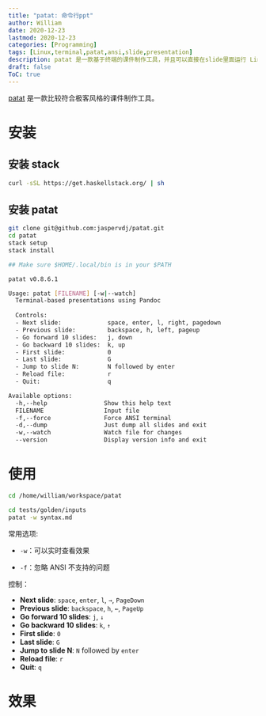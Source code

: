 ```yaml
---
title: "patat: 命令行ppt"
author: William
date: 2020-12-23
lastmod: 2020-12-23
categories: [Programming]
tags: [Linux,terminal,patat,ansi,slide,presentation]
description: patat 是一款基于终端的课件制作工具，并且可以直接在slide里面运行 Linux 命令，输出结果。使用风格偏技术派，比较有科技感。
draft: false
ToC: true
---
```


[patat](https://github.com/jaspervdj/patat#evaluating-code) 是一款比较符合极客风格的课件制作工具。



# 安装



## 安装 stack

```bash
curl -sSL https://get.haskellstack.org/ | sh
```

## 安装 patat

```bash
git clone git@github.com:jaspervdj/patat.git
cd patat
stack setup
stack install

## Make sure $HOME/.local/bin is in your $PATH

patat v0.8.6.1

Usage: patat [FILENAME] [-w|--watch]
  Terminal-based presentations using Pandoc
  
  Controls:
  - Next slide:             space, enter, l, right, pagedown
  - Previous slide:         backspace, h, left, pageup
  - Go forward 10 slides:   j, down
  - Go backward 10 slides:  k, up
  - First slide:            0
  - Last slide:             G
  - Jump to slide N:        N followed by enter
  - Reload file:            r
  - Quit:                   q

Available options:
  -h,--help                Show this help text
  FILENAME                 Input file
  -f,--force               Force ANSI terminal
  -d,--dump                Just dump all slides and exit
  -w,--watch               Watch file for changes
  --version                Display version info and exit
```



# 使用

```bash 
cd /home/william/workspace/patat

cd tests/golden/inputs
patat -w syntax.md
```



常用选项:

- `-w`：可以实时查看效果

- `-f`：忽略 ANSI 不支持的问题

  

控制：

- **Next slide**: `space`, `enter`, `l`, `→`, `PageDown`
- **Previous slide**: `backspace`, `h`, `←`, `PageUp`
- **Go forward 10 slides**: `j`, `↓`
- **Go backward 10 slides**: `k`, `↑`
- **First slide**: `0`
- **Last slide**: `G`
- **Jump to slide N**: `N` followed by `enter`
- **Reload file**: `r`
- **Quit**: `q`



# 效果

